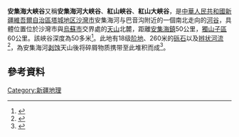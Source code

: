 '''安集海大峽谷'''又稱'''安集海河大峡谷'''、'''紅山峽谷'''、'''紅山大峽谷'''，是[[中華人民共和國|中華人民共和國]][[新疆維吾爾自治區|新疆維吾爾自治區]][[塔城地区|塔城地区]][[沙灣市|沙灣市]]安集海河与巴音沟附近的一個南北走向的[[河谷|河谷]]，具體位置位於沙灣市與[[烏蘇市|烏蘇市]]交界處的[[天山|天山]]北麓，距離[[安集海鎮|安集海鎮]]50公里，[[獨山子區|獨山子區]]60公里。該峽谷深度為50多米<ref>{{cite news |title=神秘的安集海大峡谷 |url=http://qikan.chaoxing.com/detail_38502727e7500f267b8f80b99b7f33738c14be460dba6aff1921b0a3ea255101fc1cf1fbb4666ae6ef474e4460da0ccd5757bf339ee45bb5c8433b490cd18d871897ee24b19907ed69443782577cf8f320b88c6e534e6905ff2392838a1740b562b48ce5ed91eb52adfd43ad95f43916 |publisher=《新疆人文地理》 2014年第4期 P62-65页}}</ref>。此地有18级[[阶地|阶地]]、260米的[[砾石|砾石]]以及[[辫状河流|辫状河流]]<ref>{{cite news |title=安集海大峡谷 一条多彩的低调峡谷 |url=http://www.dili360.com/cng/article/p556e664652efe74.htm |publisher=中國國家地理 |accessdate=2021-04-04 |archive-date=2020-01-30 |archive-url=https://web.archive.org/web/20200130202732/http://www.dili360.com/cng/article/p556e664652efe74.htm |dead-url=no }}</ref>，為安集海河[[剥蚀|剥蚀]]天山後将碎屑物质携带至此堆积而成<ref>{{cite news |title=安集海河大峡谷：3700年间如何下切260米？ |url=https://www.163.com/dy/article/FFANQB6S053206RJ.html |publisher=《科学通报》第65卷第15期}}</ref>。

== 參考資料 ==
{{Reflist|2}}

[[Category:新疆地理|Category:新疆地理]]